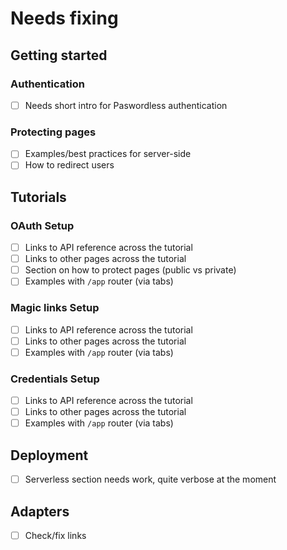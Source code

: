 # Needs fixing

## Getting started

### Authentication

- [ ] Needs short intro for Paswordless authentication

### Protecting pages

- [ ] Examples/best practices for server-side
- [ ] How to redirect users

## Tutorials

### OAuth Setup

- [ ] Links to API reference across the tutorial
- [ ] Links to other pages across the tutorial
- [ ] Section on how to protect pages (public vs private)
- [ ] Examples with `/app` router (via tabs)

### Magic links Setup

- [ ] Links to API reference across the tutorial
- [ ] Links to other pages across the tutorial
- [ ] Examples with `/app` router (via tabs)

### Credentials Setup

- [ ] Links to API reference across the tutorial
- [ ] Links to other pages across the tutorial
- [ ] Examples with `/app` router (via tabs)

## Deployment

- [ ] Serverless section needs work, quite verbose at the moment

## Adapters

- [ ] Check/fix links
